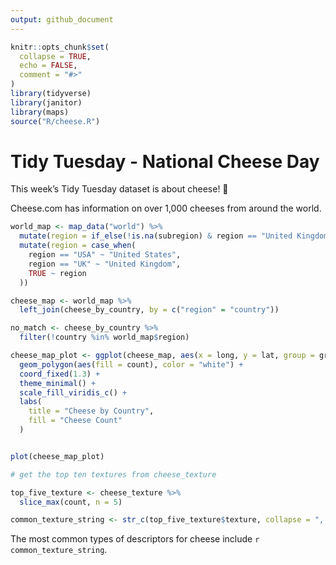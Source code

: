 ```yaml
---
output: github_document
---
```


<!-- README.md is generated from README.Rmd. Please edit that file -->

```r
knitr::opts_chunk$set(
  collapse = TRUE,
  echo = FALSE,
  comment = "#>"
)
library(tidyverse)
library(janitor)
library(maps)
source("R/cheese.R")
```

# Tidy Tuesday - National Cheese Day

<!-- badges: start -->
<!-- badges: end -->

This week's Tidy Tuesday dataset is about cheese! 🧀

Cheese.com has information on over 1,000 cheeses from around the world. 

```r

world_map <- map_data("world") %>%
  mutate(region = if_else(!is.na(subregion) & region == "United Kingdom", subregion, region)) %>%
  mutate(region = case_when(
    region == "USA" ~ "United States",
    region == "UK" ~ "United Kingdom",
    TRUE ~ region
  ))

cheese_map <- world_map %>%
  left_join(cheese_by_country, by = c("region" = "country"))

no_match <- cheese_by_country %>%
  filter(!country %in% world_map$region)

cheese_map_plot <- ggplot(cheese_map, aes(x = long, y = lat, group = group)) +
  geom_polygon(aes(fill = count), color = "white") +
  coord_fixed(1.3) +
  theme_minimal() +
  scale_fill_viridis_c() +
  labs(
    title = "Cheese by Country",
    fill = "Cheese Count"
  )


plot(cheese_map_plot)


```



```r
# get the top ten textures from cheese_texture

top_five_texture <- cheese_texture %>% 
  slice_max(count, n = 5) 

common_texture_string <- str_c(top_five_texture$texture, collapse = ", ")
```



The most common types of descriptors for cheese include `r common_texture_string`. 
